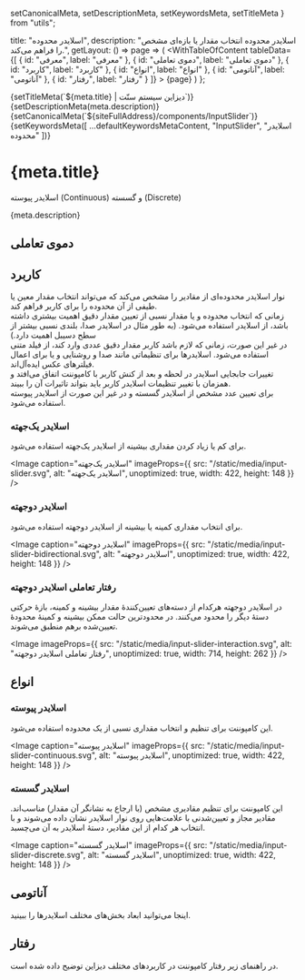   setCanonicalMeta,
  setDescriptionMeta,
  setKeywordsMeta,
  setTitleMeta
} from "utils";

  title: "اسلایدر محدوده",
  description: "اسلایدر محدوده انتخاب مقدار یا بازه‌ای مشخص را فراهم می‌کند.",
  getLayout: () => page =>
    (
      <WithTableOfContent
        tableData={[
          { id: "معرفی", label: "معرفی" },
          { id: "دموی تعاملی", label: "دموی تعاملی" },
          { id: "کاربرد", label: "کاربرد" },
          { id: "انواع", label: "انواع" },
          { id: "آناتومی", label: "آناتومی" },
          { id: "رفتار", label: "رفتار" }
        ]}
      >
        {page}
      </WithTableOfContent>
    )
};

<Head>
  {setTitleMeta(`${meta.title} | دیزاین سیستم سنّت`)}
  {setDescriptionMeta(meta.description)}
  {setCanonicalMeta(`${siteFullAddress}/components/InputSlider`)}
  {setKeywordsMeta([
    ...defaultKeywordsMetaContent,
    "InputSlider",
    "اسلایدر محدوده"
  ])}
</Head>

<h1>
  <span>{meta.title}</span>
  <AnchorButton anchorId="معرفی" />
</h1>

<p data-subtitle>اسلایدر پیوسته (Continuous) و گسسته (Discrete)</p>

<p>{meta.description}</p>

<h2>
  <span>دموی تعاملی</span>
  <AnchorButton anchorId="دموی تعاملی" />
</h2>

<InputSliderDemo />

<h2>
  <span>کاربرد</span>
  <AnchorButton anchorId="کاربرد" />
</h2>

<p>
  نوار اسلایدر محدوده‌ای از مقادیر را مشخص می‌کند که می‌تواند انتخاب مقدار معین
  یا طیفی از آن محدوده را برای کاربر فراهم کند.
  <br />
  زمانی که انتخاب محدوده و یا مقدار نسبی از تعیین مقدار دقیق اهمیت بیشتری داشته
  باشد، از اسلایدر استفاده می‌شود. (به طور مثال در اسلایدر صدا، بلندی نسبی بیشتر
  از سطح دسیبل اهمیت دارد.)
  <br />
  در غیر این صورت، زمانی که لازم باشد کاربر مقدار دقیق عددی وارد کند، از فیلد
  متنی استفاده می‌شود. اسلایدرها برای تنظیماتی مانند صدا و روشنایی و یا برای
  اعمال فیلترهای عکس ایده‌آل‌اند.
  <br />
  تغییرات جابجایی اسلایدر در لحظه و بعد از کنش کاربر با کامپوننت اتفاق می‌افتد و
  همزمان با تغییر تنظیمات اسلایدر کاربر باید بتواند تاثیرات آن‌ را ببیند.
  <br />
  برای تعیین عدد مشخص از اسلایدر گسسته و در غیر این صورت از اسلایدر پیوسته
  استفاده می‌شود.
</p>

<h3>
  <span>اسلایدر یک‌جهته</span>
  <AnchorButton anchorId="اسلایدر یک‌جهته" />
</h3>

<p>برای کم یا زیاد کردن مقداری بیشینه از اسلایدر یک‌جهته استفاده می‌شود.</p>

<Image
  caption="اسلایدر یک‌جهته"
  imageProps={{
    src: "/static/media/input-slider.svg",
    alt: "اسلایدر یک‌جهته",
    unoptimized: true,
    width: 422,
    height: 148
  }}
/>

<Divider dotted />

<h3>
  <span>اسلایدر دو‌جهته</span>
  <AnchorButton anchorId="اسلایدر دو‌جهته" />
</h3>

<p>برای انتخاب مقداری کمینه یا بیشینه‌ از اسلایدر دو‌جهته استفاده می‌شود.</p>

<Image
  caption="اسلایدر دو‌جهته"
  imageProps={{
    src: "/static/media/input-slider-bidirectional.svg",
    alt: "اسلایدر دو‌جهته",
    unoptimized: true,
    width: 422,
    height: 148
  }}
/>

<Divider dotted />

<h3>
  <span>رفتار تعاملی اسلایدر دو‌جهته</span>
  <AnchorButton anchorId="رفتار تعاملی اسلایدر دو‌جهته" />
</h3>

<p>
  در اسلایدر دوجهته هرکدام از دسته‌های تعیین‌کنندهٔ مقدار بیشینه و کمینه، بازهٔ
  حرکتی دستهٔ دیگر را محدود می‌کنند. در محدودترین حالت ممکن بیشینه و کمینهٔ
  محدودهٔ تعیین‌شده برهم منطبق می‌شوند.
</p>

<Image
  imageProps={{
    src: "/static/media/input-slider-interaction.svg",
    alt: "رفتار تعاملی اسلایدر دو‌جهته",
    unoptimized: true,
    width: 714,
    height: 262
  }}
/>

<div>
  <p></p>
  <Divider spaced />
</div>

<h2>
  <span>انواع</span>
  <AnchorButton anchorId="انواع" />
</h2>

<h3>
  <span>اسلایدر پیوسته</span>
  <AnchorButton anchorId="اسلایدر پیوسته" />
</h3>

<p>این کامپوننت برای تنظیم و انتخاب مقداری نسبی از یک محدوده استفاده می‌شود.</p>

<Image
  caption="اسلایدر پیوسته"
  imageProps={{
    src: "/static/media/input-slider-continuous.svg",
    alt: "اسلایدر پیوسته",
    unoptimized: true,
    width: 422,
    height: 148
  }}
/>

<Divider spaced dotted />

<h3>
  <span>اسلایدر گسسته</span>
  <AnchorButton anchorId="اسلایدر گسسته" />
</h3>

<p>
  این کامپوننت برای تنظیم مقادیری مشخص (با ارجاع به نشانگر آن مقدار) مناسب‌اند.
  مقادیر مجاز و تعیین‌شدنی با علامت‌هایی روی نوار اسلایدر نشان داده می‌شوند و با
  انتخاب هر کدام از این مقادیر، دستهٔ اسلایدر به آن‌ می‌چسبد.
</p>

<Image
  caption="اسلایدر گسسته"
  imageProps={{
    src: "/static/media/input-slider-discrete.svg",
    alt: "اسلایدر گسسته",
    unoptimized: true,
    width: 422,
    height: 148
  }}
/>

<div>
  <p></p>
  <Divider spaced />
</div>

<h2>
  <span>آناتومی</span>
  <AnchorButton anchorId="آناتومی" />
</h2>

<p>اینجا می‌توانید ابعاد بخش‌های مختلف اسلایدرها را ببینید.</p>

<div data-columnWrapper>
  <Row>
    <Column all="12">
      <div data-column>
        <Anatomy
          caption="اسلایدر پیوسته"
          imageProps={{
            mainSrc: "/static/media/input-slider-anatomy-1.svg",
            specSrc: "/static/media/input-slider-anatomy-1-spec.svg",
            alt: "اسلایدر پیوسته",
            unoptimized: true,
            width: 520,
            height: 220
          }}
        />
      </div>
    </Column>
    <Column all="12">
      <div data-column>
        <Anatomy
          caption="اسلایدر گسسته"
          imageProps={{
            mainSrc: "/static/media/input-slider-anatomy-2.svg",
            specSrc: "/static/media/input-slider-anatomy-2-spec.svg",
            alt: "اسلایدر گسسته",
            unoptimized: true,
            width: 520,
            height: 220
          }}
        />
      </div>
    </Column>
  </Row>
</div>

<div>
  <p></p>
  <Divider spaced />
</div>

<h2>
  <span>رفتار</span>
  <AnchorButton anchorId="رفتار" />
</h2>

<p>
  در راهنمای زیر رفتار کامپوننت در کاربردهای مختلف دیزاین توضیح داده شده است.
</p>

<div data-columnWrapper>
  <Row>
    <Column all="12">
      <div data-column>
        <Behaviour
          variant="do"
          caption="تأثیرات تغییر مقادیر کمینه و بیشینهٔ اسلایدر باید محسوس باشد و در لحظه دیده شود. همچنین اسلایدرها باید وضعیت فعلی تنظیماتی را که کنترل می‌کنند، نمایش ‌دهند."
          imageProps={{
            src: "/static/media/input-slider-behaviour-1.svg",
            alt: "تأثیرات تغییر مقادیر کمینه و بیشینهٔ اسلایدر باید محسوس باشد و در لحظه دیده شود. همچنین اسلایدرها باید وضعیت فعلی تنظیماتی را که کنترل می‌کنند، نمایش ‌دهند.",
            unoptimized: true,
            width: 860,
            height: 375
          }}
        />
      </div>
    </Column>
    <Column all="12" sm="6">
      <div data-column>
        <Behaviour
          variant="do"
          caption="برای دسترس‌پذیر بودن، اسلایدرها محدودهٔ کامل انتخاب‌ها را در دسترس کاربر قرار می‌دهند."
          imageProps={{
            src: "/static/media/input-slider-behaviour-2.svg",
            alt: "برای دسترس‌پذیر بودن، اسلایدرها محدودهٔ کامل انتخاب‌ها را در دسترس کاربر قرار می‌دهند.",
            unoptimized: true,
            width: 422,
            height: 360
          }}
        />
      </div>
    </Column>
    <Column all="12" sm="6">
      <div data-column>
        <Behaviour
          variant="do"
          caption="رنگ دستهٔ اسلایدر در حالت انتخاب‌شده ‌باید تغییر کند تا فعال‌بودن آن برای کاربر مشخص باشد."
          imageProps={{
            src: "/static/media/input-slider-behaviour-3.svg",
            alt: "رنگ دستهٔ اسلایدر در حالت انتخاب‌شده ‌باید تغییر کند تا فعال‌بودن آن برای کاربر مشخص باشد.",
            unoptimized: true,
            width: 422,
            height: 360
          }}
        />
      </div>
    </Column>
    <Column all="12" sm="6">
      <div data-column>
        <Behaviour
          variant="do"
          caption="با کلیک روی نوار، مقدار اسلایدر به نقطهٔ کلیک تغییر می‌کند."
          imageProps={{
            src: "/static/media/input-slider-behaviour-4.svg",
            alt: "با کلیک روی نوار، مقدار اسلایدر به نقطهٔ کلیک تغییر می‌کند.",
            unoptimized: true,
            width: 422,
            height: 360
          }}
        />
      </div>
    </Column>
    <Column all="12" sm="6">
      <div data-column>
        <Behaviour
          variant="warning"
          caption="کنش با اسلایدر برای محدوده‌های عددی خیلی کوچک (برای مثال بازهٔ ۱ تا ۳ ) و یا خیلی بزرگ (برای مثال بازهٔ ۱ تا ۱۰۰۰) غیر بهینه خواهد بود. برای این بازه‌ها دیگر کامپوننت‌های کنترل‌کننده جایگزین مناسب‌تری هستند."
          imageProps={{
            src: "/static/media/input-slider-behaviour-5.svg",
            alt: "کنش با اسلایدر برای محدوده‌های عددی خیلی کوچک (برای مثال بازهٔ ۱ تا ۳ ) و یا خیلی بزرگ (برای مثال بازهٔ ۱ تا ۱۰۰۰) غیر بهینه خواهد بود. برای این بازه‌ها دیگر کامپوننت‌های کنترل‌کننده جایگزین مناسب‌تری هستند.",
            unoptimized: true,
            width: 422,
            height: 360
          }}
        />
      </div>
    </Column>
  </Row>
</div>
